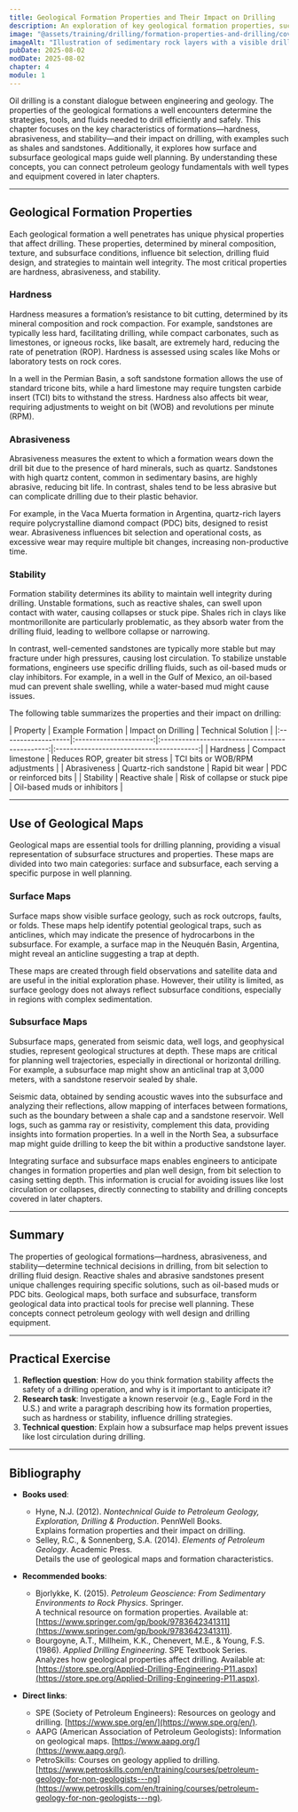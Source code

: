 ```yaml
---
title: Geological Formation Properties and Their Impact on Drilling
description: An exploration of key geological formation properties, such as hardness, abrasiveness, and stability, and their influence on drilling operations. This chapter also addresses the use of geological maps for well planning, connecting geology with drilling engineering.
image: "@assets/training/drilling/formation-properties-and-drilling/cover.jpg"
imageAlt: "Illustration of sedimentary rock layers with a visible drilling well, representing the dialogue between geology and engineering"
pubDate: 2025-08-02
modDate: 2025-08-02
chapter: 4
module: 1
---
```


Oil drilling is a constant dialogue between engineering and geology. The properties of the geological formations a well encounters determine the strategies, tools, and fluids needed to drill efficiently and safely. This chapter focuses on the key characteristics of formations—hardness, abrasiveness, and stability—and their impact on drilling, with examples such as shales and sandstones. Additionally, it explores how surface and subsurface geological maps guide well planning. By understanding these concepts, you can connect petroleum geology fundamentals with well types and equipment covered in later chapters.

---

## Geological Formation Properties

Each geological formation a well penetrates has unique physical properties that affect drilling. These properties, determined by mineral composition, texture, and subsurface conditions, influence bit selection, drilling fluid design, and strategies to maintain well integrity. The most critical properties are hardness, abrasiveness, and stability.

### Hardness

Hardness measures a formation’s resistance to bit cutting, determined by its mineral composition and rock compaction. For example, sandstones are typically less hard, facilitating drilling, while compact carbonates, such as limestones, or igneous rocks, like basalt, are extremely hard, reducing the rate of penetration (ROP). Hardness is assessed using scales like Mohs or laboratory tests on rock cores.

In a well in the Permian Basin, a soft sandstone formation allows the use of standard tricone bits, while a hard limestone may require tungsten carbide insert (TCI) bits to withstand the stress. Hardness also affects bit wear, requiring adjustments to weight on bit (WOB) and revolutions per minute (RPM).

### Abrasiveness

Abrasiveness measures the extent to which a formation wears down the drill bit due to the presence of hard minerals, such as quartz. Sandstones with high quartz content, common in sedimentary basins, are highly abrasive, reducing bit life. In contrast, shales tend to be less abrasive but can complicate drilling due to their plastic behavior.

For example, in the Vaca Muerta formation in Argentina, quartz-rich layers require polycrystalline diamond compact (PDC) bits, designed to resist wear. Abrasiveness influences bit selection and operational costs, as excessive wear may require multiple bit changes, increasing non-productive time.

### Stability

Formation stability determines its ability to maintain well integrity during drilling. Unstable formations, such as reactive shales, can swell upon contact with water, causing collapses or stuck pipe. Shales rich in clays like montmorillonite are particularly problematic, as they absorb water from the drilling fluid, leading to wellbore collapse or narrowing.

In contrast, well-cemented sandstones are typically more stable but may fracture under high pressures, causing lost circulation. To stabilize unstable formations, engineers use specific drilling fluids, such as oil-based muds or clay inhibitors. For example, in a well in the Gulf of Mexico, an oil-based mud can prevent shale swelling, while a water-based mud might cause issues.

The following table summarizes the properties and their impact on drilling:

<div class="table-wrapper">
| Property   | Example Formation | Impact on Drilling                        | Technical Solution                 |
|:-------------------|:----------------------:|:----------------------------------------------:|:----------------------------------------:|
| Hardness         | Compact limestone     | Reduces ROP, greater bit stress              | TCI bits or WOB/RPM adjustments        |
| Abrasiveness     | Quartz-rich sandstone | Rapid bit wear                              | PDC or reinforced bits                 |
| Stability        | Reactive shale        | Risk of collapse or stuck pipe              | Oil-based muds or inhibitors           |
</div>

---

## Use of Geological Maps

Geological maps are essential tools for drilling planning, providing a visual representation of subsurface structures and properties. These maps are divided into two main categories: surface and subsurface, each serving a specific purpose in well planning.

### Surface Maps

Surface maps show visible surface geology, such as rock outcrops, faults, or folds. These maps help identify potential geological traps, such as anticlines, which may indicate the presence of hydrocarbons in the subsurface. For example, a surface map in the Neuquén Basin, Argentina, might reveal an anticline suggesting a trap at depth.

These maps are created through field observations and satellite data and are useful in the initial exploration phase. However, their utility is limited, as surface geology does not always reflect subsurface conditions, especially in regions with complex sedimentation.

### Subsurface Maps

Subsurface maps, generated from seismic data, well logs, and geophysical studies, represent geological structures at depth. These maps are critical for planning well trajectories, especially in directional or horizontal drilling. For example, a subsurface map might show an anticlinal trap at 3,000 meters, with a sandstone reservoir sealed by shale.

Seismic data, obtained by sending acoustic waves into the subsurface and analyzing their reflections, allow mapping of interfaces between formations, such as the boundary between a shale cap and a sandstone reservoir. Well logs, such as gamma ray or resistivity, complement this data, providing insights into formation properties. In a well in the North Sea, a subsurface map might guide drilling to keep the bit within a productive sandstone layer.

Integrating surface and subsurface maps enables engineers to anticipate changes in formation properties and plan well design, from bit selection to casing setting depth. This information is crucial for avoiding issues like lost circulation or collapses, directly connecting to stability and drilling concepts covered in later chapters.

---

## Summary

The properties of geological formations—hardness, abrasiveness, and stability—determine technical decisions in drilling, from bit selection to drilling fluid design. Reactive shales and abrasive sandstones present unique challenges requiring specific solutions, such as oil-based muds or PDC bits. Geological maps, both surface and subsurface, transform geological data into practical tools for precise well planning. These concepts connect petroleum geology with well design and drilling equipment.

---

## Practical Exercise

1. **Reflection question**: How do you think formation stability affects the safety of a drilling operation, and why is it important to anticipate it?
2. **Research task**: Investigate a known reservoir (e.g., Eagle Ford in the U.S.) and write a paragraph describing how its formation properties, such as hardness or stability, influence drilling strategies.
3. **Technical question**: Explain how a subsurface map helps prevent issues like lost circulation during drilling.

---

## Bibliography

- **Books used**:
  - Hyne, N.J. (2012). *Nontechnical Guide to Petroleum Geology, Exploration, Drilling & Production*. PennWell Books.  
    Explains formation properties and their impact on drilling.
  - Selley, R.C., & Sonnenberg, S.A. (2014). *Elements of Petroleum Geology*. Academic Press.  
    Details the use of geological maps and formation characteristics.

- **Recommended books**:
  - Bjorlykke, K. (2015). *Petroleum Geoscience: From Sedimentary Environments to Rock Physics*. Springer.  
    A technical resource on formation properties. Available at: [https://www.springer.com/gp/book/9783642341311](https://www.springer.com/gp/book/9783642341311).
  - Bourgoyne, A.T., Millheim, K.K., Chenevert, M.E., & Young, F.S. (1986). *Applied Drilling Engineering*. SPE Textbook Series.  
    Analyzes how geological properties affect drilling. Available at: [https://store.spe.org/Applied-Drilling-Engineering-P11.aspx](https://store.spe.org/Applied-Drilling-Engineering-P11.aspx).

- **Direct links**:
  - SPE (Society of Petroleum Engineers): Resources on geology and drilling. [https://www.spe.org/en/](https://www.spe.org/en/).
  - AAPG (American Association of Petroleum Geologists): Information on geological maps. [https://www.aapg.org/](https://www.aapg.org/).
  - PetroSkills: Courses on geology applied to drilling. [https://www.petroskills.com/en/training/courses/petroleum-geology-for-non-geologists---ng](https://www.petroskills.com/en/training/courses/petroleum-geology-for-non-geologists---ng).
